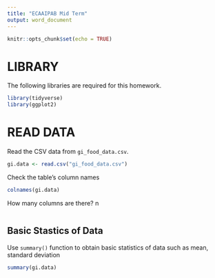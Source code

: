 ```yaml
---
title: "ECAAIPAB Mid Term"
output: word_document
---
```


```r
knitr::opts_chunk$set(echo = TRUE)
```

# LIBRARY

The following libraries are required for this homework.

```r
library(tidyverse)
library(ggplot2)
```

# READ DATA

Read the CSV data from `gi_food_data.csv`.

```r
gi.data <- read.csv("gi_food_data.csv")
```

Check the table's column names

```r
colnames(gi.data)
```

How many columns are there?
n
```r

```


## Basic Stastics of Data

Use `summary()` function to obtain basic statistics of data such as mean, standard deviation

```r
summary(gi.data)
```

